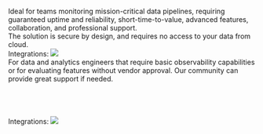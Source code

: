 <CardGroup cols={2}>
  <Card
    title="Elementary (Cloud service)"
    icon="cloud"
    iconType="solid"
    href="https://elementary-data.frontegg.com/oauth/account/sign-up"
  >
    <br />
        Ideal for teams monitoring mission-critical data pipelines, requiring guaranteed uptime and reliability, short-time-to-value, advanced features, collaboration, and professional support.
    <br />
        The solution is secure by design, and requires no access to your data from cloud.
    <br />
    Integrations:
    <img
      noZoom
      src="https://res.cloudinary.com/dvmtceykh/image/upload/v1707746572/iyy9nphkzdhdpqtnb8ja.png"
    />
  </Card>
  <Card
    title="Elementary Community (OSS)"
    icon="square-terminal"
    iconType="solid"
  >
    <br />
        For data and analytics engineers that require basic observability capabilities or for evaluating features without vendor approval. Our community can provide great support if needed.  
    <br /><br /><br /><br /><br />
    Integrations:
    <img
      noZoom
      src="https://res.cloudinary.com/dvmtceykh/image/upload/v1707746410/encvcaotq7gw0u4iycew.png"
    />
  </Card>
</CardGroup>
